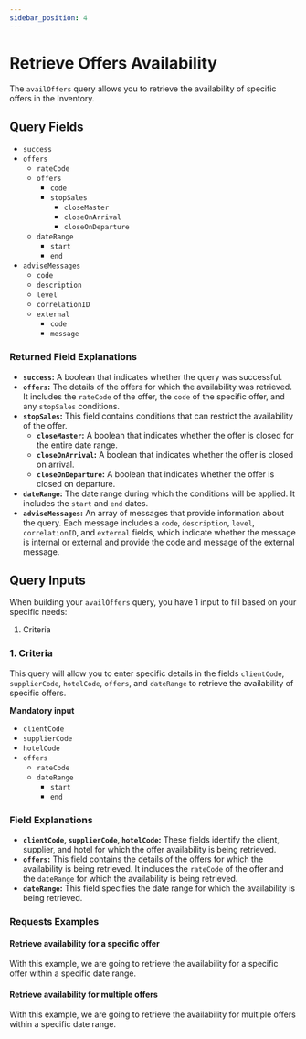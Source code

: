 ```yaml
---
sidebar_position: 4
---
```



# Retrieve Offers Availability

The `availOffers` query allows you to retrieve the availability of specific offers in the Inventory. 

## Query Fields

* `success`
* `offers`
    * `rateCode`
    * `offers`
        * `code`
        * `stopSales`
            * `closeMaster`
            * `closeOnArrival`
            * `closeOnDeparture`
    * `dateRange`
        * `start`
        * `end`
* `adviseMessages`
    * `code`
    * `description`
    * `level`
    * `correlationID`
    * `external`
        * `code`
        * `message`

### Returned Field Explanations

* **`success`:** A boolean that indicates whether the query was successful.
* **`offers`:** The details of the offers for which the availability was retrieved. It includes the `rateCode` of the offer, the `code` of the specific offer, and any `stopSales` conditions.
* **`stopSales`:** This field contains conditions that can restrict the availability of the offer. 
    * **`closeMaster`:** A boolean that indicates whether the offer is closed for the entire date range.
    * **`closeOnArrival`:** A boolean that indicates whether the offer is closed on arrival.
    * **`closeOnDeparture`:** A boolean that indicates whether the offer is closed on departure.
* **`dateRange`:** The date range during which the conditions will be applied. It includes the `start` and `end` dates.
* **`adviseMessages`:** An array of messages that provide information about the query. Each message includes a `code`, `description`, `level`, `correlationID`, and `external` fields, which indicate whether the message is internal or external and provide the code and message of the external message.

## Query Inputs

When building your `availOffers` query, you have 1 input to fill based on your specific needs:

1. Criteria

### 1. Criteria   

This query will allow you to enter specific details in the fields `clientCode`, `supplierCode`, `hotelCode`, `offers`, and `dateRange` to retrieve the availability of specific offers. 

**Mandatory input**
* `clientCode`
* `supplierCode`
* `hotelCode`
* `offers`
    * `rateCode`
    * `dateRange`
        * `start`
        * `end`

### Field Explanations

* **`clientCode`, `supplierCode`, `hotelCode`:** These fields identify the client, supplier, and hotel for which the offer availability is being retrieved.
* **`offers`:** This field contains the details of the offers for which the availability is being retrieved. It includes the `rateCode` of the offer and the `dateRange` for which the availability is being retrieved.
* **`dateRange`:** This field specifies the date range for which the availability is being retrieved.

### Requests Examples

#### Retrieve availability for a specific offer

With this example, we are going to retrieve the availability for a specific offer within a specific date range.

<GraphqlSample query={availOffersQuery} variables={availOffersOneRateVariables} />

#### Retrieve availability for multiple offers

With this example, we are going to retrieve the availability for multiple offers within a specific date range.

<GraphqlSample query={availOffersQuery} variables={availOffersMultiplesRatesVariables} />